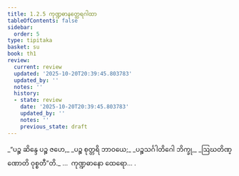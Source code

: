 ```yaml
---
title: 1.2.5 ကုဏ္ဍဓာနတ္ထေရဂါထာ
tableOfContents: false
sidebar:
  order: 5
type: tipitaka
basket: su
book: th1
review:
  current: review
  updated: '2025-10-20T20:39:45.803783'
  updated_by: ''
  notes: ''
  history:
  - state: review
    date: '2025-10-20T20:39:45.803783'
    updated_by: ''
    notes: ''
    previous_state: draft
---
```



<DynamicBreadcrumb />


<ReviewStatus review={frontmatter.review} showDetails={true} />

<HypothesisAnnotation frontmatter={frontmatter} />

<Division number="15" book="th1" e="ch" v="19" p="223">

<Paragraph number="36" type="verses" book="th1">
_“ပဉ္စ ဆိန္ဒေ ပဉ္စ ဇဟေ,_  
_ပဉ္စ စုတ္တရိ ဘာဝယေ;_  
_ပဉ္စသင်္ဂါတိဂေါ ဘိက္ခု,_  
_ဩဃတိဏ္ဏောတိ ဝုစ္စတီ”တိ._  


</Paragraph>
</Division>

<Paragraph number="37" type="center" book="th1">
…  ကုဏ္ဍဓာနော ထေရော… .
</Paragraph>